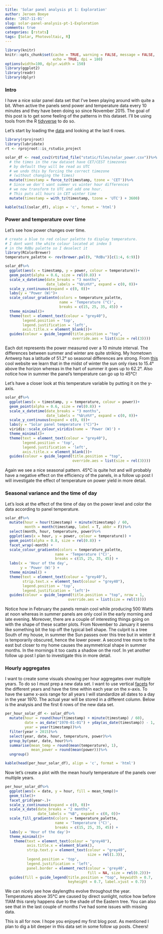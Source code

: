 ```yaml
---
title: 'Solar panel analysis pt 1: Exploration'
author: Jeroen Boeye
date: '2017-11-01'
slug: solar-panel-analysis-pt-1-Exploration
comments: true
categories: [rstats]
tags: [Solar, Photovoltaic, R]
---
```



```r
library(knitr)
knitr::opts_chunk$set(cache = TRUE, warning = FALSE, message = FALSE, 
                      echo = TRUE, dpi = 180)
options(width=100, dplyr.width = 150)
library(ggplot2)
library(readr)
library(dplyr)

```

### Intro

I have a nice solar panel data set that I've been playing around with quite a bit. When active the panels send power and temperature data every 10 minutes and they have been doing so since November 2015. The goal of this post is to get some feeling of the patterns in this dataset. I'll be using tools from the R [tidyverse](https://www.tidyverse.org/) to do so.

Let's start by loading the [data](https://github.com/jeroenboeye/jbo_blog/blob/master/static/files/solar_power.csv) and looking at the last 6 rows.
```r
library(rprojroot)
library(lubridate)
rt <- rprojroot::is_rstudio_project

solar_df <- read_csv2(rt$find_file("static/files/solar_power.csv"))%>%
  # the times in the raw dataset have CET/CEST timezones
  # by default they will be read as UTC
  # we undo this by forcing the correct timezone 
  # (without changing the times)
  mutate(timestamp = force_tz(timestamp, tzone = 'CET'))%>%
  # Since we don't want summer vs winter hour differences
  # we now transform to UTC and add one hour. 
  # This puts all hours in CET winter time
  mutate(timestamp = with_tz(timestamp, tzone = 'UTC') + 3600)

kable(tail(solar_df), align = 'c', format = 'html')
```

### Power and temperature over time
Let's see how power changes over time.
```r
# create a blue to red colour palette to display temperature. 
# I dont want the white colour located at index 5
# in the RdBu palette so I deselect it
library(RColorBrewer)
temperature_palette <- rev(brewer.pal(9, "RdBu")[c(1:4, 6:9)])

solar_df%>%
  ggplot(aes(x = timestamp, y = power, colour = temperature))+
  geom_point(alpha = 0.6, size = rel(0.8)) +
  scale_x_datetime(date_breaks = "3 months", 
                   date_labels = "%b\n%Y", expand = c(0, 0))+
  scale_y_continuous(expand = c(0, 0))+
  labs(y = "Power (W)")+
  scale_colour_gradientn(colors = temperature_palette, 
                         name = 'Temperature (°C)',
                         breaks = c(15, 25, 35, 45)) +
  theme_minimal()+
  theme(text = element_text(colour = "grey40"),
        legend.position = 'top',
        legend.justification = 'left',
        axis.title.x = element_blank())+
  guides(colour = guide_legend(title.position = "top", 
                               override.aes = list(size = rel(3))))
```
Each dot represents the power measured over a 10 minute interval. The differences between summer and winter are quite striking. My hometown Antwerp has a latitude of 51.2° so seasonal differences are strong. From [this](https://www.timeanddate.com/sun/belgium/antwerp) cool website we learn that in the midst of winter the sun only rises to 15.4° above the horizon whereas in the hart of summer it goes up to 62.2°. Also notice how in summer the panel's temperature can go up to 45°C!
 
 
Let's have a closer look at this temperature variable by putting it on the y-axis.
```r

solar_df%>%
  ggplot(aes(x = timestamp, y = temperature, colour = power))+
  geom_point(alpha = 0.6, size = rel(0.8)) +
  scale_x_datetime(date_breaks = "3 months", 
                   date_labels = "%b\n%Y", expand = c(0, 0))+
  scale_y_continuous(expand = c(0, 0))+
  labs(y = "Solar panel temperature (°C)")+
  viridis::scale_colour_viridis(name = 'Power (W)') +
  theme_minimal()+
  theme(text = element_text(colour = "grey40"),
        legend.position = 'top',
        legend.justification = 'left',
        axis.title.x = element_blank())+
  guides(colour = guide_legend(title.position = "top", 
                               override.aes = list(size = rel(3))))

```
Again we see a nice seasonal pattern. 
45°C is quite hot and will probably have a negative effect on the efficiency of the panels, in a follow up post I will investigate the effect of temperature on power yield in more detail.
 
### Seasonal variance and the time of day

Let's look at the effect of the time of day on the power level and color the data according to panel temperature.
```r

solar_df%>%
  mutate(hour = hour(timestamp) + minute(timestamp) / 60,
         month = month(timestamp, label = T, abbr = F))%>%
  select(month, hour, temperature, power)%>%
  ggplot(aes(x = hour, y = power, colour = temperature)) +
  geom_point(alpha = 0.8, size = rel(0.8)) +
  facet_wrap(~month) +
  scale_colour_gradientn(colors = temperature_palette, 
                       name = 'Temperature (°C)',
                       breaks = c(15, 25, 35, 45)) +
  labs(x = 'Hour of the day',
       y = 'Power (W)') +
  theme_minimal() +
  theme(text = element_text(colour = "grey40"),
        strip.text.x = element_text(colour = "grey40"),
        legend.position = 'top',
        legend.justification = 'left')+
  guides(colour = guide_legend(title.position = "top", nrow = 1,
                             override.aes = list(size = rel(3))))
```
Notice how in February the panels remain cool while producing 500 Watts at noon whereas in summer panels are only cool in the early morning and late evening.
Moreover, there are a couple of interesting things going on with the shape of these scatter plots. From November to January it seems like something bit the top off the typical bell shape. The culprit is a tree South of my house, in summer the Sun passes over this tree but in winter it is temporarily obscured, hence the lower power. A second tree more to the east but closer to my home causes the asymmetrical shape in summer months. In the mornings it too casts a shadow on the roof. In yet another follow up post I plan to investigate this in more detail.


### Hourly aggregates

I want to create some visuals showing per hour aggregates over multiple years. To do so I must prep a new data set. I want to use vertical [facets](http://ggplot2.tidyverse.org/reference/facet_grid.html) for the different years and have the time within each year on the x-axis. To have the same x-axis range for all years I will standardize all dates to a day in the year 1970. The actual year will be stored in a different column. Below is the analysis and the first 6 rows of the new data set.
```r
per_hour_solar_df <- solar_df%>%
  mutate(hour = round(hour(timestamp) + minute(timestamp) / 60),
         date = as_date("1970-01-01") + yday(as_date(timestamp)) - 1,
         year = year(timestamp))%>%
  filter(year > 2015)%>%
  select(year, date, hour, temperature, power)%>%
  group_by(year, date, hour)%>%
  summarise(mean_temp = round(mean(temperature), 1),
            mean_power = round(mean(power)))%>%
  ungroup()

kable(head(per_hour_solar_df), align = 'c', format = 'html')
```


Now let's create a plot with the mean hourly temperature of the panels over multiple  years.
```r
per_hour_solar_df%>%
  ggplot(aes(x = date, y = hour, fill = mean_temp))+
  geom_tile()+
  facet_grid(year~.)+
  scale_y_continuous(expand = c(0, 0))+
  scale_x_date(date_breaks = "2 months", 
               date_labels = "%B", expand = c(0, 0))+
  scale_fill_gradientn(colors = temperature_palette, 
                       name = 'Temperature (°C)',
                       breaks = c(15, 25, 35, 45)) +
  labs(y = 'Hour of the day')+
  theme_minimal()+
    theme(text = element_text(colour = "grey40"),
          axis.title.x = element_blank(),
          strip.text.y = element_text(colour = "grey40", 
                                      size = rel(1.3)),
          legend.position = 'top',
          legend.justification = 'left',
          panel.border = element_rect(colour = 'grey40', 
                                      fill = NA, size = rel(0.2)))+
  guides(fill = guide_legend(title.position = "top", keywidth = 0.7, 
                             keyheight = 0.7, label.vjust = 0.7))
```
We can nicely see how daylengths evolve throughout the year. Temperatures above 35°C are caused by direct sunlight, notice how before 11AM this rarely happens due to the shade of the Eastern tree. You can also see that in the last couple of months I've had some issues with missing data.


This is all for now. I hope you enjoyed my first blog post. As mentioned I plan to dig a bit deeper in this data set in some follow up posts. Cheers! 